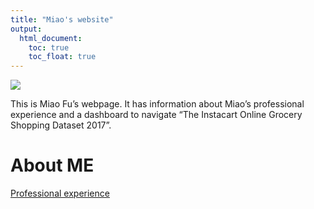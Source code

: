 ```yaml
---
title: "Miao's website"
output: 
  html_document:
    toc: true
    toc_float: true
---
```


![](https://gifdb.com/images/high/hello-madagascar-penguin-7pernnlu5b6aad3y.gif)

This is Miao Fu's webpage. It has information about Miao's professional experience and a dashboard to navigate “The Instacart Online Grocery Shopping Dataset 2017”.

# About ME
[Professional experience](experience.html)


